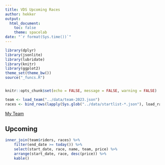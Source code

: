 ```yaml
---
title: VDS Upcoming Races
author: hekker
output:
  html_document:
    toc: false
    theme: spacelab
date: "`r format(Sys.time())`"
---
```


```r
library(dplyr)
library(jsonlite)
library(lubridate)
library(knitr)
library(ggplot2)
theme_set(theme_bw())
source("_funcs.R")


knitr::opts_chunk$set(echo = FALSE, message = FALSE, warning = FALSE)
```

```r
team <- load_team("../data/team-2023.json")
races <- bind_rows(lapply(Sys.glob("../data/startlist-*.json"), load_race))
```

[My Team](https://www.pdcvds.com/myteam.php?mw=1&y=2023)

## Upcoming

```r
inner_join(team$riders, races) %>%
    filter(end_date >= today()) %>%
    select(start_date, race, name, team, price) %>%
    arrange(start_date, race, desc(price)) %>%
    kable()
```
